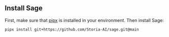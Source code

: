 ## Install Sage
First, make sure that [pipx](https://pipx.pypa.io/stable/installation/) is installed in your environment. Then install Sage:
```
pipx install git+https://github.com/Storia-AI/sage.git@main
```